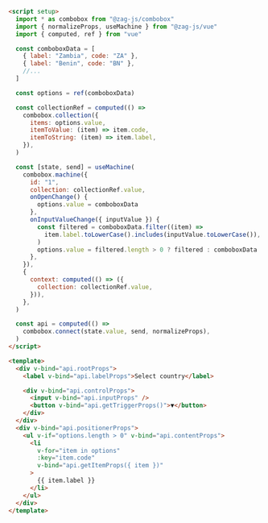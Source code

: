 ```html
<script setup>
  import * as combobox from "@zag-js/combobox"
  import { normalizeProps, useMachine } from "@zag-js/vue"
  import { computed, ref } from "vue"

  const comboboxData = [
    { label: "Zambia", code: "ZA" },
    { label: "Benin", code: "BN" },
    //...
  ]

  const options = ref(comboboxData)

  const collectionRef = computed(() =>
    combobox.collection({
      items: options.value,
      itemToValue: (item) => item.code,
      itemToString: (item) => item.label,
    }),
  )

  const [state, send] = useMachine(
    combobox.machine({
      id: "1",
      collection: collectionRef.value,
      onOpenChange() {
        options.value = comboboxData
      },
      onInputValueChange({ inputValue }) {
        const filtered = comboboxData.filter((item) =>
          item.label.toLowerCase().includes(inputValue.toLowerCase()),
        )
        options.value = filtered.length > 0 ? filtered : comboboxData
      },
    }),
    {
      context: computed(() => ({
        collection: collectionRef.value,
      })),
    },
  )

  const api = computed(() =>
    combobox.connect(state.value, send, normalizeProps),
  )
</script>

<template>
  <div v-bind="api.rootProps">
    <label v-bind="api.labelProps">Select country</label>

    <div v-bind="api.controlProps">
      <input v-bind="api.inputProps" />
      <button v-bind="api.getTriggerProps()">▼</button>
    </div>
  </div>
  <div v-bind="api.positionerProps">
    <ul v-if="options.length > 0" v-bind="api.contentProps">
      <li
        v-for="item in options"
        :key="item.code"
        v-bind="api.getItemProps({ item })"
      >
        {{ item.label }}
      </li>
    </ul>
  </div>
</template>
```
